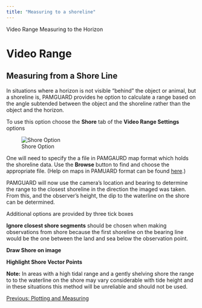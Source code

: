 ```yaml
---
title: "Measuring to a shoreline"
---
```

 Video Range Measuring to the Horizon  

Video Range
===========

Measuring from a Shore Line
---------------------------

In situations where a horizon is not visible "behind" the object or animal, but a shoreline is, PAMGUARD provides he option to calculate a range based on the angle subtended between the object and the shoreline rather than the object and the horizon.

To use this option choose the **Shore** tab of the **Video Range Settings** options

![Shore Option](images/ShoreTabs.jpg)  

One will need to specify the a file in PAMGAURD map format which holds the shoreline data. Use the **Browse** button to find and choose the appropriate file. (Help on maps in PAMUARD format can be found [here](../../../mapping/mapHelp/docs/mapMaking.html).)

PAMGUARD will now use the camera's location and bearing to determine the range to the closest shoreline in the direction the imaged was taken. From this, and the observer's height, the dip to the waterline on the shore can be determined.

Additional options are provided by three tick boxes

**Ignore closest shore segments** should be chosen when making observations from shore because the first shoreline on the bearing line would be the one between the land and sea below the observation point.

**Draw Shore on image**

**Highlight Shore Vector Points**

**Note:** In areas with a high tidal range and a gently shelving shore the range to to the waterline on the shore may vary considerable with tide height and in these situations this method will be unreliable and should not be used.

  

[Previous: Plotting and Measuring](videoRange_Measuring_Plot.html)
